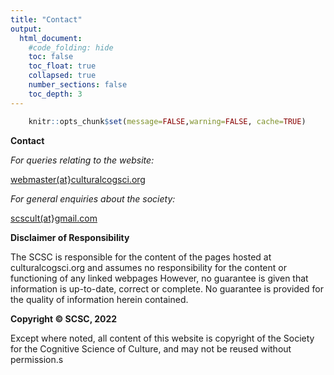 ```yaml
---
title: "Contact"
output:
  html_document:
    #code_folding: hide
    toc: false
    toc_float: true
    collapsed: true
    number_sections: false
    toc_depth: 3
---
```


```{=html}
<style>
  .nav-pills>li>a:hover, .nav-pills>li>a:focus, .nav-pills>li.active>a,     .nav-pills>li.active>a:hover, .nav-pills>li.active>a:focus{
     background-color: CadetBlue; 
     }
</style>
```
<!-- https://www.angularfix.com/2021/10/how-to-change-tabset-colors-without.html -->

```r
    knitr::opts_chunk$set(message=FALSE,warning=FALSE, cache=TRUE)
```

**Contact**

*For queries relating to the website:*

[webmaster\(at\}culturalcogsci.org](mailto:webmaster@culturalcogsci.org)

*For general enquiries about the society:*

[scscult\(at\}gmail.com](mailto:scscult@gmail.com)

**Disclaimer of Responsibility**

The SCSC is responsible for the content of the pages hosted at culturalcogsci.org and assumes no responsibility for the content or functioning of any linked webpages
However, no guarantee is given that information is up-to-date, correct or complete. No guarantee is provided for the quality of information herein contained.

**Copyright © SCSC, 2022**

Except where noted, all content of this website is copyright of the Society for the Cognitive Science of Culture, and may not be reused without permission.s